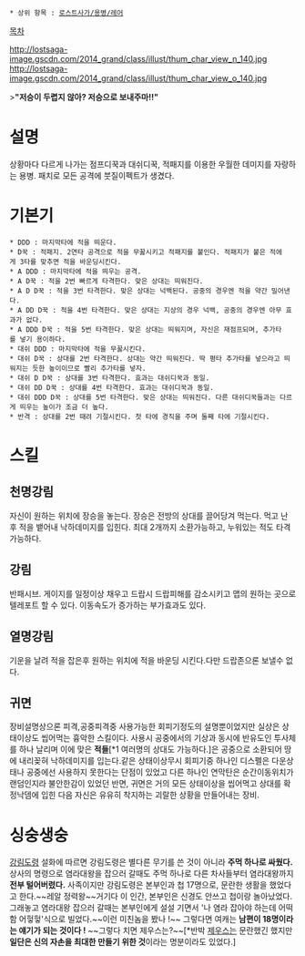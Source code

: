  * 상위 항목 : [[로스트사가/용병/레어]]

[[목차]]

http://lostsaga-image.gscdn.com/2014_grand/class/illust/thum_char_view_n_140.jpg
http://lostsaga-image.gscdn.com/2014_grand/class/illust/thum_char_view_o_140.jpg

>'''"저승이 두렵지 않아? 저승으로 보내주마!!"'''

= 설명 =
상황마다 다르게 나가는 점프디꾹과 대쉬디꾹, 적패지를 이용한 우월한 데미지를 자랑하는 용병.
패치로 모든 공격에 붓질이펙트가 생겼다.
= 기본기 =
 * DDD : 마지막타에 적을 띄운다.
 * D꾹 : 적패지. 2연타 공격으로 적을 무꿇시키고 적패지를 붙인다. 적패지가 붙은 적에게 3타를 맞추면 적을 바운딩시킨다.
 * A DDD : 마지막타에 적을 띄우는 공격.
 * A D꾹 : 적을 2번 빠르게 타격한다. 맞은 상대는 띄워진다.
 * A D D꾹 : 적을 3번 타격한다. 맞은 상대는 넉백된다. 공중의 경우엔 적을 약간 밀어낸다.
 * A DD D꾹 : 적을 4번 타격한다. 맞은 상대는 지상의 경우 넉백, 공중의 경우엔 아무 효과가 없다. 
 * A DDD D꾹 : 적을 5번 타격한다. 맞은 상대는 띄워지며, 자신은 재점프되며, 추가타를 넣기 용이하다.
 * 대쉬 DDD : 마지막타에 적을 무꿇시킨다.
 * 대쉬 D꾹 : 상대를 2번 타격한다. 상대는 약간 띄워진다. 딱 평타 추가타를 넣으라고 띄워지는 듯한 높이이므로 빨리 추가타를 넣자.
 * 대쉬 D D꾹 : 상대를 3번 타격한다. 효과는 대쉬디꾹과 동일.
 * 대쉬 DD D꾹 : 상대를 4번 타격한다. 효과는 대쉬디꾹과 동일.
 * 대쉬 DDD D꾹 : 상대를 5번 타격한다. 맞은 상대는 띄워진다. 다른 대쉬디꾹들과는 다르게 띄우는 높이가 조금 더 높다.
 * 반격 : 상대를 2번 때려 기절시킨다. 첫 타에 경직을 주며 둘째 타에 기절시킨다.
= 스킬 =
== 천명강림 ==
자신이 원하는 위치에 장승을 놓는다. 장승은 전방의 상대를 끌어당겨 먹는다. 먹고 난 후 적을 뱉어내 낙하데미지를 입힌다. 최대 2개까지 소환가능하고, 누워있는 적도 타격 가능하다.

== 강림 ==
반패시브. 게이지를 일정이상 채우고 드랍시 드랍피해를 감소시키고 맵의 원하는 곳으로 텔레포트 할 수 있다. 이동속도가 증가하는 부가효과도 있다.

== 열명강림 ==
기운을 날려 적을 잡은후 원하는 위치에 적을 바운딩 시킨다.다만 드랍존으론 보낼수 없다.

== 귀면 ==
장비설명상으론 피격,공중피격중 사용가능한 회피기정도의 설명뿐이었지만 실상은 상태이상도 씹어먹는 흉악한 스킬이다. 사용시 공중에서의 기상과 동시에 반유도인 투사체를 하나 날리며 이에 맞은 '''적들'''[*1 여러명의 상대도 가능하다.]은 공중으로 소환되어 땅에 내리꽂혀 낙하데미지를 입는다.같은 상태이상무시 회피기중 하나인 디스펠은 다운상태나 공중에선 사용하지 못한다는 단점이  있었고 다른 하나인 연막탄은 순간이동위치가 랜덤인지라 불안한감이 있었던 반면, 귀면은 거의 모든 상태이상을 씹어먹고 상대를 확정낙뎀에 입힌 다음 자신은 유유히 착지하는 괴랄한 상황을 만들어내는 장비.

= 싱숭생숭 =
[[강림도령]] 설화에 따르면 강림도령은 별다른 무기를 쓴 것이 아니라 '''주먹 하나로 싸웠다.''' 상사의 명령으로 염라대왕을 잡으러 갈때도 주먹 하나로 다른 차사들부터 염라대왕까지 '''전부 털어버렸다.''' 사족이지만 강림도령은 본부인과 첩 17명으로, 문란한 생활을 했었다고 한다.~~레알 정력왕~~거기다 이 인간, 본부인은 신경도 안쓰고 첩이랑 놀아났었다. 그래놓고 염라대왕 잡으러 갈때는 본부인에게 설설 기면서 '나 염라 잡아야 하는데 어떡함 어헣헣'식으로 빌었다.~~이런 미친놈을 봤나 !~~ 그렇다면 여캐는 '''남편이 18명이라는 얘기가 되는 것이다 !''' ~~그렇다 치면 제우스는?~~[*반박 [[제우스]]는 문란했긴 했지만 '''일단은 신의 자손을 최대한 만들기 위한 것'''이라는 명분이라도 있었다.]
